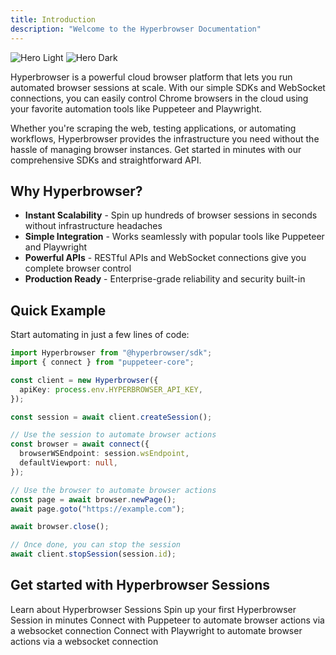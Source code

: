 ```yaml
---
title: Introduction
description: "Welcome to the Hyperbrowser Documentation"
---
```


<img
  className="block dark:hidden"
  src="/images/hero-light.svg"
  alt="Hero Light"
/>
<img
  className="hidden dark:block"
  src="/images/hero-dark.svg"
  alt="Hero Dark"
/>

Hyperbrowser is a powerful cloud browser platform that lets you run automated browser sessions at scale. With our simple SDKs and WebSocket connections, you can easily control Chrome browsers in the cloud using your favorite automation tools like Puppeteer and Playwright.

Whether you're scraping the web, testing applications, or automating workflows, Hyperbrowser provides the infrastructure you need without the hassle of managing browser instances. Get started in minutes with our comprehensive SDKs and straightforward API.

## Why Hyperbrowser?

- **Instant Scalability** - Spin up hundreds of browser sessions in seconds without infrastructure headaches
- **Simple Integration** - Works seamlessly with popular tools like Puppeteer and Playwright
- **Powerful APIs** - RESTful APIs and WebSocket connections give you complete browser control
- **Production Ready** - Enterprise-grade reliability and security built-in

## Quick Example

Start automating in just a few lines of code:

```typescript
import Hyperbrowser from "@hyperbrowser/sdk";
import { connect } from "puppeteer-core";

const client = new Hyperbrowser({
  apiKey: process.env.HYPERBROWSER_API_KEY,
});

const session = await client.createSession();

// Use the session to automate browser actions
const browser = await connect({
  browserWSEndpoint: session.wsEndpoint,
  defaultViewport: null,
});

// Use the browser to automate browser actions
const page = await browser.newPage();
await page.goto("https://example.com");

await browser.close();

// Once done, you can stop the session
await client.stopSession(session.id);
```

## Get started with Hyperbrowser Sessions

<CardGroup cols={2}>
  <Card title="Overview" icon="book-open-cover" href="sessions/overview">
    Learn about Hyperbrowser Sessions
  </Card>
  <Card title="Quickstart" icon="rocket" href="sessions/quickstart">
    Spin up your first Hyperbrowser Session in minutes
  </Card>
  <Card title="Connect with Puppeteer" icon="code" href="sessions/puppeteer">
    Connect with Puppeteer to automate browser actions via a websocket
    connection
  </Card>
  <Card title="Connect with Playwright" icon="code" href="sessions/playwright">
    Connect with Playwright to automate browser actions via a websocket
    connection
  </Card>
</CardGroup>
